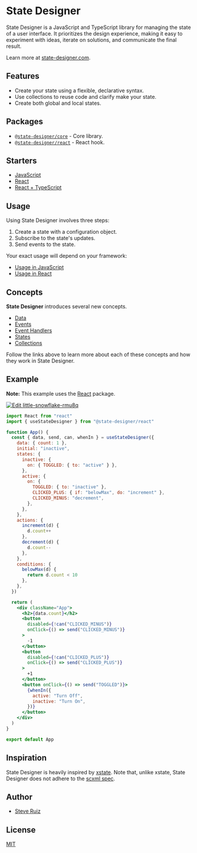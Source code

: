# State Designer

State Designer is a JavaScript and TypeScript library for managing the state of a user interface. It prioritizes the design experience, making it easy to experiment with ideas, iterate on solutions, and communicate the final result.

Learn more at [state-designer.com](https://state-designer.com).

## Features

- Create your state using a flexible, declarative syntax.
- Use collections to reuse code and clarify make your state.
- Create both global and local states.

## Packages

- [`@state-designer/core`](https://github.com/@state-designer/core) - Core library.
- [`@state-designer/react`](https://github.com/@state-designer/react) - React hook.

## Starters

- [JavaScript](https://codesandbox.io/s/state-designer-vanilla-javascript-gmxhy)
- [React](https://codesandbox.io/s/state-designer-react-r0z0v)
- [React + TypeScript](https://codesandbox.io/s/state-designer-react-typescript)

## Usage

Using State Designer involves three steps:

1. Create a state with a configuration object.
2. Subscribe to the state's updates.
3. Send events to the state.

Your exact usage will depend on your framework:

- [Usage in JavaScript](https://github.com/@state-designer/core#usage)
- [Usage in React](https://github.com/@state-designer/react#usage)

## Concepts

**State Designer** introduces several new concepts.

- [Data](/)
- [Events](/)
- [Event Handlers](/)
- [States](/)
- [Collections](/)

Follow the links above to learn more about each of these concepts and how they work in State Designer.

## Example

**Note:** This example uses the [React](https://github.com/@state-designer/react) package.

[![Edit little-snowflake-rmu8q](https://codesandbox.io/static/img/play-codesandbox.svg)](https://codesandbox.io/s/little-snowflake-rmu8q?fontsize=14&hidenavigation=1&theme=dark)

```jsx
import React from "react"
import { useStateDesigner } from "@state-designer/react"

function App() {
  const { data, send, can, whenIn } = useStateDesigner({
    data: { count: 1 },
    initial: "inactive",
    states: {
      inactive: {
        on: { TOGGLED: { to: "active" } },
      },
      active: {
        on: {
          TOGGLED: { to: "inactive" },
          CLICKED_PLUS: { if: "belowMax", do: "increment" },
          CLICKED_MINUS: "decrement",
        },
      },
    },
    actions: {
      increment(d) {
        d.count++
      },
      decrement(d) {
        d.count--
      },
    },
    conditions: {
      belowMax(d) {
        return d.count < 10
      },
    },
  })

  return (
    <div className="App">
      <h2>{data.count}</h2>
      <button
        disabled={!can("CLICKED_MINUS")}
        onClick={() => send("CLICKED_MINUS")}
      >
        -1
      </button>
      <button
        disabled={!can("CLICKED_PLUS")}
        onClick={() => send("CLICKED_PLUS")}
      >
        +1
      </button>
      <button onClick={() => send("TOGGLED")}>
        {whenIn({
          active: "Turn Off",
          inactive: "Turn On",
        })}
      </button>
    </div>
  )
}

export default App
```

## Inspiration

State Designer is heavily inspired by [xstate](https://github.com/davidkpiano/xstate). Note that, unlike xstate, State Designer does not adhere to the [scxml spec](https://en.wikipedia.org/wiki/SCXML).

## Author

- [Steve Ruiz](https://twitter.com/@steveruizok)

## License

[MIT](https://oss.ninja/mit/steveruizok)
